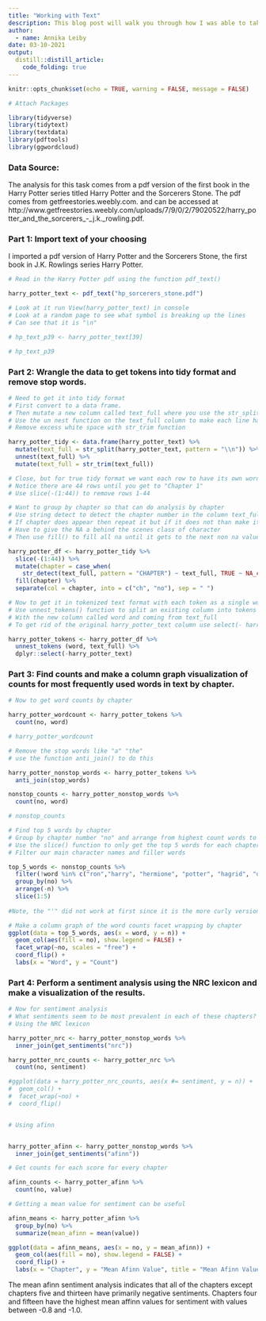 ```yaml
---
title: "Working with Text"
description: This blog post will walk you through how I was able to take a pdf version of Harry Potter and the Sorcerers Stone and plot the top five words per chapter and perform a sentiment analysis showing whether each chapter has mostly negative or positive sentiments.
author:
  - name: Annika Leiby
date: 03-10-2021
output:
  distill::distill_article:
    code_folding: true
---
```


```r
knitr::opts_chunk$set(echo = TRUE, warning = FALSE, message = FALSE)
```

```r
# Attach Packages 

library(tidyverse)
library(tidytext)
library(textdata)
library(pdftools)
library(ggwordcloud)
```


### Data Source:

The analysis for this task comes from a pdf version of the first book in the Harry Potter series titled Harry Potter and the Sorcerers Stone. The pdf comes from getfreestories.weebly.com. and can be accessed at http://www.getfreestories.weebly.com/uploads/7/9/0/2/79020522/harry_potter_and_the_sorcerers_-_j.k._rowling.pdf. 


### Part 1: Import text of your choosing 

I imported a pdf version of Harry Potter and the Sorcerers Stone, the first book in J.K. Rowlings series Harry Potter. 

```r
# Read in the Harry Potter pdf using the function pdf_text()

harry_potter_text <- pdf_text("hp_sorcerers_stone.pdf")

# Look at it run View(harry_potter_text) in console
# Look at a random page to see what symbol is breaking up the lines 
# Can see that it is "\n"

# hp_text_p39 <- harry_potter_text[39]

# hp_text_p39
```

### Part 2: Wrangle the data to get tokens into tidy format and remove stop words. 

```r
# Need to get it into tidy format 
# First convert to a data frame.
# Then mutate a new column called text_full where you use the str_split function on column harry_potter_text to split at the pattern "\n" have to put an extra "\" in front
# Use the un nest function on the text_full column to make each line have its own row 
# Remove excess white space with str_trim function

harry_potter_tidy <- data.frame(harry_potter_text) %>%
  mutate(text_full = str_split(harry_potter_text, pattern = "\\n")) %>%
  unnest(text_full) %>%
  mutate(text_full = str_trim(text_full))


```

```r
# Close, but for true tidy format we want each row to have its own word
# Notice there are 44 rows until you get to "Chapter 1"
# Use slice(-(1:44)) to remove rows 1-44

# Want to group by chapter so that can do analysis by chapter 
# Use string detect to detect the chapter number in the column text_full 
# If chapter does appear then repeat it but if it does not than make it an n/a
# Have to give the NA a behind the scenes class of character 
# Then use fill() to fill all na until it gets to the next non na value

harry_potter_df <- harry_potter_tidy %>%
  slice(-(1:44)) %>%
  mutate(chapter = case_when(
    str_detect(text_full, pattern = "CHAPTER") ~ text_full, TRUE ~ NA_character_)) %>%
  fill(chapter) %>%
  separate(col = chapter, into = c("ch", "no"), sep = " ")

```

```r
# Now to get it in tokenized text format with each token as a single word
# Use unnest_tokens() function to split an existing column into tokens
# With the new column called word and coming from text_full
# To get rid of the original harry_potter_text column use select(- harry_potter_text)

harry_potter_tokens <- harry_potter_df %>%
  unnest_tokens (word, text_full) %>%
  dplyr::select(-harry_potter_text)

```


### Part 3: Find counts and make a column graph visualization of counts for most frequently used words in text by chapter. 

```r
# Now to get word counts by chapter

harry_potter_wordcount <- harry_potter_tokens %>%
  count(no, word)

# harry_potter_wordcount

# Remove the stop words like "a" "the"
# use the function anti_join() to do this 

harry_potter_nonstop_words <- harry_potter_tokens %>%
  anti_join(stop_words) 

nonstop_counts <- harry_potter_nonstop_words %>%
  count(no, word)

# nonstop_counts

```


```r
# Find top 5 words by chapter 
# Group by chapter number "no" and arrange from highest count words to lowest count words using arrange() function
# Use the slice() function to only get the top 5 words for each chapter
# Filter our main character names and filler words

top_5_words <- nonstop_counts %>%
  filter(!word %in% c("ron","harry", "hermione", "potter", "hagrid", "didn’t", "ver", "veh", "ter", "it’s", "he’s", "professor", "he’d", "vernon", "petunia", "couldn’t", "i’ve", "don’t", "i’m", "yer", "yeh", "snape", "ronan", "don", "boy", "dumbledore", "dudley", "mcgonagall", "looked", "harry’s", "dursleys", "people", "can’t", "told")) %>% 
  group_by(no) %>%
  arrange(-n) %>%
  slice(1:5)
  
#Note, the "'" did not work at first since it is the more curly version one in the text so I copied and pasted the "’" from the data frame itself. 

# Make a column graph of the word counts facet wrapping by chapter 
ggplot(data = top_5_words, aes(x = word, y = n)) +
  geom_col(aes(fill = no), show.legend = FALSE) +
  facet_wrap(~no, scales = "free") +
  coord_flip() +
  labs(x = "Word", y = "Count")

```

### Part 4: Perform a sentiment analysis using the NRC lexicon and make a visualization of the results.

```r
# Now for sentiment analysis
# What sentiments seem to be most prevalent in each of these chapters?
# Using the NRC lexicon 

harry_potter_nrc <- harry_potter_nonstop_words %>%
  inner_join(get_sentiments("nrc"))

harry_potter_nrc_counts <- harry_potter_nrc %>%
  count(no, sentiment) 

#ggplot(data = harry_potter_nrc_counts, aes(x #= sentiment, y = n)) +
#  geom_col() +
#  facet_wrap(~no) +
#  coord_flip()


# Using afinn 


harry_potter_afinn <- harry_potter_nonstop_words %>%
  inner_join(get_sentiments("afinn"))

# Get counts for each score for every chapter 

afinn_counts <- harry_potter_afinn %>%
  count(no, value)

# Getting a mean value for sentiment can be useful 

afinn_means <- harry_potter_afinn %>%
  group_by(no) %>%
  summarize(mean_afinn = mean(value))

ggplot(data = afinn_means, aes(x = no, y = mean_afinn)) +
  geom_col(aes(fill = no), show.legend = FALSE) +
  coord_flip() +
  labs(x = "Chapter", y = "Mean Afinn Value", title = "Mean Afinn Values by Chapter for Harry Potter and Sorcerers Stone")
```

The mean afinn sentiment analysis indicates that all of the chapters except chapters five and thirteen have primarily negative sentiments. Chapters four and fifteen have the highest mean affinn values for sentiment with values between -0.8 and -1.0.